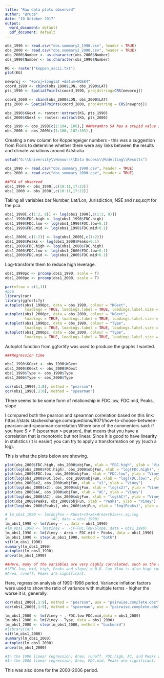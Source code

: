```yaml
---
title: "Raw data plots observed"
author: "Bruce"
date: "10 October 2017"
output:
  word_document: default
  pdf_document: default
---
```


```r
obs_1990 <- read.csv("obs.summary2_1990.csv", header = TRUE)
obs_2000 <- read.csv("obs.summary2_2000.csv", header = TRUE)
obs_2000$Number <- as.character(obs_2000$Number)
obs_1990$Number <- as.character(obs_1990$Number)

KG <- raster("koppen_ascii.txt")
plot(KG)

newproj <- "+proj=longlat +datum=WGS84"
coord_1990 <- cbind(obs_1990$LON, obs_1990$LAT)
pts_1990 <- SpatialPoints(coord_1990, proj4string=CRS(newproj))

coord_2000 <- cbind(obs_2000$LON, obs_2000$LAT)
pts_2000 <- SpatialPoints(coord_2000, proj4string = CRS(newproj))

obs_1990$KGext <- raster::extract(KG, pts_1990)
obs_2000$KGext <- raster::extract(KG, pts_2000)

obs_1990 <- obs_1990[c(1:104, 106),] ##Marambro SA has a stupid value in both 1990 and 2000. Too much leverage
obs_2000 <- obs_2000[c(1:100, 102:103),]
```

Creating a new column for Koppengeiger numbers - this was a suggestion from Floris to determine whether there were any links between the results and climate variations around AUstralia. 

```r
setwd("G:\\University\\Honours\\Data Access\\Modelling\\Results")

obs_1990 <- read.csv("obs.summary_1990.csv", header = TRUE)
obs_2000 <- read.csv("obs.summary_2000.csv", header = TRUE)

##PCA of observed
obs1_1990 <- obs_1990[,c(10:11,17:22)]
obs1_2000 <- obs_2000[,c(10:11,17:22)]
```

Taking all variables bar Number, Lat/Lon, Jurisdiction, NSE and r.sq.sqrt for the pca.

```r
obs1_1990[,c(1:2, 8)] <- log(obs1_1990[,c(1:2, 8)])
obs1_1990$FDC.high <- log(obs1_1990$FDC.high)
obs1_1990$FDC.low <- log(obs1_1990$FDC.low+0.1)
obs1_1990$FDC.mid <- log(obs1_1990$FDC.mid+0.1)

obs1_2000[,c(1:2)] <- log(obs1_2000[,c(1:2)])
obs1_2000$Peaks <- log(obs1_2000$Peaks+0.1)
obs1_2000$FDC.high <- log(obs1_2000$FDC.high)
obs1_2000$FDC.low <- log(obs1_2000$FDC.low+0.1)
obs1_2000$FDC.mid <- log(obs1_2000$FDC.mid+0.1)
```

Log-transform them to reduce high leverage. 

```r
obs1_1990pc <- prcomp(obs1_1990, scale = T)
obs1_2000pc <- prcomp(obs1_2000, scale = T)

par(mfrow = c(1,1))
#pca
library(car)
library(ggfortify)
autoplot(obs1_1990pc, data = obs_1990, colour = "KGext", 
         loadings = TRUE, loadings.label = TRUE, loadings.label.size = 5)
autoplot(obs1_2000pc, data = obs_2000, colour = "KGext",
         loadings = TRUE, loadings.label = TRUE, loadings.label.size = 5)
autoplot(obs1_1990pc, data = obs_1990, colour = "Type", 
         loadings = TRUE, loadings.label = TRUE, loadings.label.size = 5)
autoplot(obs1_2000pc, data = obs_2000, colour = "Type",
         loadings = TRUE, loadings.label = TRUE, loadings.label.size = 5)
```

Autoplot function from ggfortify was used to produce the graphs I wanted. 

```r
###Regression time

obs1_1990$KGext <- obs_1990$KGext
obs1_2000$KGext <- obs_2000$KGext
obs1_1990$Type <- obs_1990$Type
obs1_2000$Type <- obs_2000$Type

cor(obs1_1990[,1:8], method = "pearson")
cor(obs1_1990[,1:8], method = "spearman")
```

There seems to be some form of relationship in FDC.low, FDC.mid, Peaks, slope

I compared both the pearson and spearman correlation based on this link: https://stats.stackexchange.com/questions/8071/how-to-choose-between-pearson-and-spearman-correlation Where one of the commenters said: if you have S > P (spearman > pearson), that means that you have a correlation that is monotonic but not linear. Since it is good to have linearity in statistics (it is easier) you can try to apply a transformation on yy (such a log).

This is what the plots below are showing.

```r
plot(obs_2000$FDC.high, obs_2000$objFun, xlab = "FDC.high", ylab = "Viney")
plot(log(obs_2000$FDC.high), obs_2000$objFun, xlab = "log(FDC.high)", ylab = "Viney")
plot(obs_2000$FDC.low, obs_2000$objFun, xlab = "FDC.low", ylab = "Viney")
plot(log(obs_2000$FDC.low), obs_2000$objFun, xlab = "log(FDC.low)", ylab = "Viney")
plot(obs_2000$x2, obs_2000$objFun, xlab = "x2", ylab = "Viney")
plot(log(obs_2000$x2), obs_2000$objFun, xlab = "log(x2)", ylab = "Viney")
plot(obs_2000$AC, obs_2000$objFun, xlab = "AC", ylab = "Viney")
plot(log(obs_2000$AC), obs_2000$objFun, xlab = "log(AC)", ylab = "Viney")
plot(obs_2000$Peaks, obs_2000$objFun, xlab = "Peaks", ylab = "Viney")
plot(log(obs_2000$Peaks), obs_2000$objFun, xlab = "log(Peaks)", ylab = "Viney")
```

```r
# lm_obs1_1990 <- lm(objFun ~ KGext+x3+x4+Area+rbias+r.sq.log
#                    +AC, data = obs1_1990)
lm_obs1_1990 <- lm(Viney ~ ., data = obs1_1990)
#lm_obs1_1990 <- lm(Viney ~ .-CF-FDC.low-Slope, data = obs1_1990)
lm_obs1_1990 <- lm(Viney ~ Area + FDC.mid + Peaks, data = obs1_1990)
lm_obs1_1990 <- step(lm_obs1_1990, method = "both")
vif(lm_obs1_1990)
summary(lm_obs1_1990)
autoplot(lm_obs1_1990)
anova(lm_obs1_1990)

##Here, many of the variables are very highly correlated, such as the signatures 
#(FDC.low, mid, high, Peaks and slope) > 0.8. Cum.flow is also high correlated to runoff (which makes sense)
#Area, runoff, Peaks are significant. 
```
Here, regression analysis of 1990-1996 period. Variance inflation factors were used to show the ratio of variance with multiple terms - higher the worse it is, generally. 

```r
cor(obs1_2000[,1:9], method = "pearson", use = "pairwise.complete.obs")
cor(obs1_2000[,1:9], method = "spearman", use = "pairwise.complete.obs")

lm_obs1_2000 <- lm(Viney ~ .-FDC.low-FDC.mid,data = obs1_2000)
lm_obs1_2000 <- lm(Viney ~ Type, data = obs1_2000)
lm_obs1_2000 <- step(lm_obs1_2000, method = "backward")
#library(car)
vif(lm_obs1_2000)
summary(lm_obs1_2000)
autoplot(lm_obs1_2000)
anova(lm_obs1_2000)

#In the 1990 linear regression, Area, runoff, FDC,high, AC, and Peaks are significant
#In the 2000 linear regression, Area, FDC.mid, Peaks are significant. 
```

This was also done for the 2000-2006 period. 
